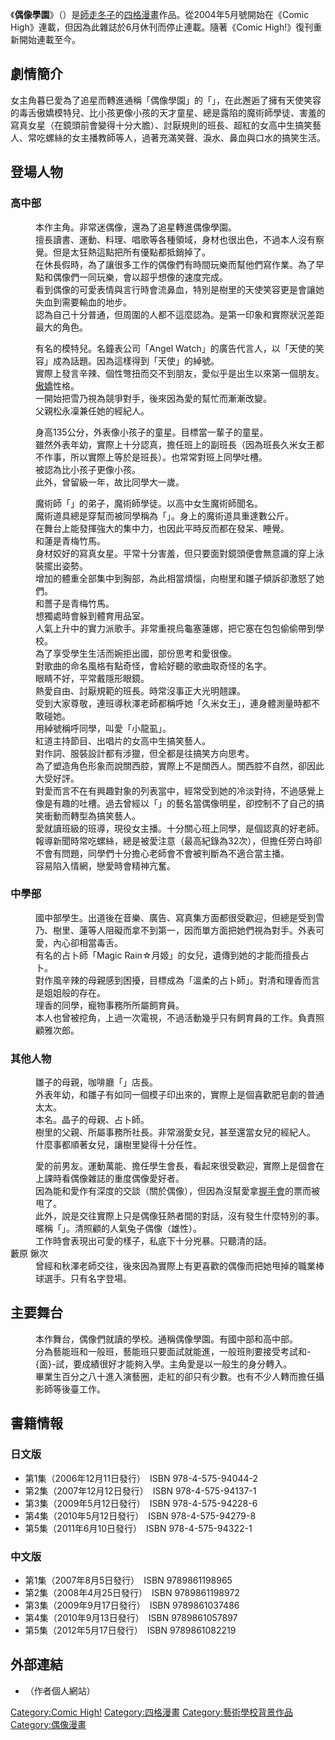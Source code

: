 {{unfinished}}
{{Infobox animanga/Headerofja
|標題= 偶像學園
|圖像= 
|尺寸= 
|說明= 
|日文名稱= あいたま
|英文名稱= 
|類型= 四格漫畫
}}
{{Infobox animanga/Manga
|標題= 
|作者= [[師走冬子|師走冬子]]
|作畫= 
|出版社= {{flagicon|Japan}} [[雙葉社|雙葉社]]<br>{{flagicon|Taiwan}} [[東立出版社|東立出版社]]
|其他出版社= 
|連載雜誌= [[Comic_High!|Comic High!]]
|label= 
|發售日= 
|開始= 	2004年5月
|結束= 
|冊數= 9冊（2016年5月）
|話數= 
|其他= 
}}
{{Infobox animanga/Footerofja}}
《'''偶像學園'''》（'''{{lang|ja|あいたま}}'''）是[[師走冬子|師走冬子]]的[[四格漫畫|四格漫畫]]作品。從2004年5月號開始在《Comic High》連載，但因為此雜誌於6月休刊而停止連載。隨著《Comic High!》復刊重新開始連載至今。

==劇情簡介==
女主角暮巳愛為了追星而轉進通稱「偶像學園」的「{{nihongo|天使的搖籃學園|天使の卵（エンジェル・エッグ）学園}}」，在此邂逅了擁有天使笑容的毒舌傲嬌模特兒、比小孩更像小孩的天才童星、總是露陷的魔術師學徒、害羞的寫真女星（在鏡頭前會變得十分大膽）、討厭規則的班長、超紅的女高中生搞笑藝人、常吃螺絲的女主播教師等人，過著充滿笑聲、淚水、鼻血與口水的搞笑生活。

==登場人物==
===高中部===
;{{nihongo|暮巳 愛|暮巳 あい（くれみ あい）}}
:本作主角。非常迷偶像，還為了追星轉進偶像學園。
:擅長讀書、運動、料理、唱歌等各種領域，身材也很出色，不過本人沒有察覺。但是太狂熱這點把所有優點都抵銷掉了。
:在休長假時，為了讓很多工作的偶像們有時間玩樂而幫他們寫作業。為了早點和偶像們一同玩樂，會以超乎想像的速度完成。
:看到偶像的可愛表情與言行時會流鼻血，特別是樹里的天使笑容更是會讓她失血到需要輸血的地步。
:認為自己十分普通，但周圍的人都不這麼認為。是第一印象和實際狀況差距最大的角色。

;{{nihongo|松永 樹里|松永 樹里（まつなが じゅり）}}
:有名的模特兒。名鐘表公司「Angel Watch」的廣告代言人，以「天使的笑容」成為話題。因為這樣得到「天使」的綽號。
:實際上發言辛辣、個性彆扭而交不到朋友，愛似乎是出生以來第一個朋友。[[傲嬌|傲嬌]]性格。
:一開始把雪乃視為競爭對手，後來因為愛的幫忙而漸漸改變。
:父親松永凜兼任她的經紀人。

;{{nihongo|羽生 雛子|羽生 ひよこ（はにゅう ひよこ）}}
:身高135公分，外表像小孩子的童星。目標當一輩子的童星。
:雖然外表年幼，實際上十分認真，擔任班上的副班長（因為班長久米女王都不作事，所以實際上等於是班長）。也常常對班上同學吐槽。
:被認為比小孩子更像小孩。
:此外，曾留級一年，故比同學大一歲。

;{{nihongo|葉月 薔子|葉月 薔子（はづき しょうこ）}}
:魔術師「{{nihongo|懷特羅斯・天子|ホワイトローズ・天子}}」的弟子，魔術師學徒。以高中女生魔術師聞名。
:魔術道具總是穿幫而被同學稱為「{{nihongo|露餡妹|はみちゃん}}」。身上的魔術道具重達數公斤。
:在舞台上能發揮強大的集中力，也因此平時反而都在發呆、睡覺。
:和蓮是青梅竹馬。
;{{nihongo|水橋 蓮|水橋 蓮（みずはし れん）}}
:身材姣好的寫真女星。平常十分害羞，但只要面對鏡頭便會無意識的穿上泳裝擺出姿勢。
:增加的體重全部集中到胸部，為此相當煩惱，向樹里和雛子傾訴卻激怒了她們。
:和薔子是青梅竹馬。
:想獨處時會躲到體育用品室。
;{{nihongo|白石 雪乃|白石 雪乃（しらいし ゆきの）}}
:人氣上升中的實力派歌手。非常重視烏龜塞蓮娜，把它塞在包包偷偷帶到學校。
:為了享受學生生活而婉拒出國，部份思考和愛很像。
:對歌曲的命名風格有點奇怪，會給好聽的歌曲取奇怪的名字。
:眼睛不好，平常戴隱形眼鏡。
;{{nihongo|久米 直己|久米 直己（くめ なおみ） }}
:熱愛自由、討厭規範的班長。時常沒事正大光明翹課。
:受到大家尊敬，連班導秋澤老師都稱呼她「久米女王」，連身體測量時都不敢碰她。
:用綽號稱呼同學，叫愛「小龍虱」。
;{{nihongo|大類 苫子|大類 苫子（おおるい とまこ）}}
:紅道主持節目、出唱片的女高中生搞笑藝人。
:對作詞、服裝設計都有涉獵，但全都是往搞笑方向思考。
:為了塑造角色形象而說關西腔，實際上不是關西人。關西腔不自然，卻因此大受好評。
:對愛而言不在有興趣對象的列表當中，經常受到她的冷淡對待，不過感覺上像是有趣的吐槽。過去曾經以「{{lang|ja|さらだ野☆とまと}}」的藝名當偶像明星，卻控制不了自己的搞笑衝動而轉型為搞笑藝人。
;{{nihongo|秋澤 奈緒|秋沢 奈緒（あきざわ なお）}}
:愛就讀班級的班導，現役女主播。十分關心班上同學，是個認真的好老師。
:報導新聞時常吃螺絲，總是被愛注意（最高紀錄為32次），但擔任旁白時卻不會有問題，同學們十分擔心老師會不會被判斷為不適合當主播。
:容易陷入情網，戀愛時會精神亢奮。

===中學部===
;{{nihongo|藤堂 理香|藤堂 リサ（とうどう りさ）}}
:國中部學生。出道後在音樂、廣告、寫真集方面都很受歡迎，但總是受到雪乃、樹里、蓮等人阻礙而拿不到第一，因而單方面把她們視為對手。外表可愛，內心卻相當毒舌。
;{{nihongo|雨宮 晶子|雨宮 晶子（あまみや しょうこ）}}
:有名的占卜師「Magic Rain☆月姬」的女兒，遺傳到她的才能而擅長占卜。
:對作風辛辣的母親感到困擾，目標成為「溫柔的占卜師」。對清和理香而言是姐姐般的存在。
;{{nihongo|丸山 清|丸山 清（まるやま せい） }}
:理香的同學，寵物事務所所屬飼育員。
:本人也曾被挖角，上過一次電視，不過活動幾乎只有飼育員的工作。負責照顧雅次郎。

===其他人物===
;{{nihongo|羽生 日名子|羽生ひなこ（はにゅう　ひなこ）}}
:雛子的母親，咖啡廳「{{nihongo|啾啾|ぴよぴよ}}」店長。
:外表年幼，和雛子有如同一個模子印出來的，實際上是個喜歡肥皂劇的普通太太。
;{{nihongo|Magic Rain☆月姬|マジックレイン☆月姫（まじっくれいん☆つきひめ）}}
:本名{{nihongo|雨宮千佳|雨宮千佳（あまみや ちか）}}。晶子的母親、占卜師。
;{{nihongo|松永 凜|松永 凛（まつなが りん）}}
:樹里的父親、所屬事務所社長。非常溺愛女兒，甚至還當女兒的經紀人。
:什麼事都順著女兒，讓樹里變得十分任性。

;{{nihongo|川本 草也|川本 草也（かわもと そうや）}}
:愛的前男友。運動萬能、擔任學生會長，看起來很受歡迎，實際上是個會在上課時看偶像雜誌的重度偶像愛好者。
:因為能和愛作有深度的交談（關於偶像），但因為沒幫愛拿[[握手會|握手會]]的票而被甩了。
:此外，說是交往實際上只是偶像狂熱者間的對話，沒有發生什麼特別的事。
;{{nihongo|雅次郎|雅次郎さん（がじろうさん）}}
:暱稱「{{nihongo|小栗栗|マロンちゃん}}」。清照顧的人氣兔子偶像（雄性）。
:工作時會表現出可愛的樣子，私底下十分兇暴。只聽清的話。
;藪原 鍬次
:曾經和秋澤老師交往，後來因為實際上有更喜歡的偶像而把她甩掉的職業棒球選手。只有名字登場。

==主要舞台==
;{{nihongo|天使的偶像學園|天使の卵学園}}
:本作舞台，偶像們就讀的學校。通稱偶像學園。有國中部和高中部。
:分為藝能班和一般班，藝能班只要面試就能進，一般班則要接受考試和-{面}-試，要成績很好才能夠入學。主角愛是以一般生的身分轉入。
:畢業生百分之八十進入演藝圈，走紅的卻只有少數。也有不少人轉而擔任攝影師等後臺工作。

==書籍情報==
===日文版===
*第1集（2006年12月11日發行）　ISBN 978-4-575-94044-2
*第2集（2007年12月12日發行）　ISBN 978-4-575-94137-1
*第3集（2009年5月12日發行）　ISBN 978-4-575-94228-6
*第4集（2010年5月12日發行）　ISBN 978-4-575-94279-8
*第5集（2011年6月10日發行）　ISBN 978-4-575-94322-1

===中文版===
*第1集（2007年8月5日發行）　ISBN 9789861198965 
*第2集（2008年4月25日發行）　ISBN 9789861198972
*第3集（2009年9月17日發行）　ISBN 9789861037486
*第4集（2010年9月13日發行）　ISBN 9789861057897
*第5集（2012年5月17日發行）　ISBN 9789861082219

==外部連結==
* {{lang|ja|[http://park11.wakwak.com/~salpho/ **サルフォカゴス**]}}（作者個人網站）

{{DEFAULTSORT:Aitama}}

[[Category:Comic_High!|Category:Comic High!]]
[[Category:四格漫畫|Category:四格漫畫]]
[[Category:藝術學校背景作品|Category:藝術學校背景作品]]
[[Category:偶像漫畫|Category:偶像漫畫]]
